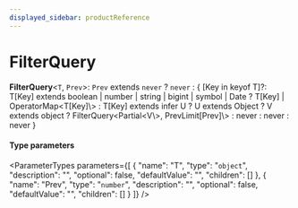```yaml
---
displayed_sidebar: productReference
---
```



# FilterQuery

 **FilterQuery**<`T`, `Prev`\>: `Prev` extends `never` ? `never` : { [Key in keyof T]?: T[Key] extends boolean \| number \| string \| bigint \| symbol \| Date ? T[Key] \| OperatorMap<T[Key]\\> : T[Key] extends infer U ? U extends Object ? V extends object ? FilterQuery<Partial<V\\>, PrevLimit[Prev]\\> : never : never : never }

#### Type parameters

<ParameterTypes parameters={[
  {
    "name": "T",
    "type": "`object`",
    "description": "",
    "optional": false,
    "defaultValue": "",
    "children": []
  },
  {
    "name": "Prev",
    "type": "`number`",
    "description": "",
    "optional": false,
    "defaultValue": "",
    "children": []
  }
]} />
